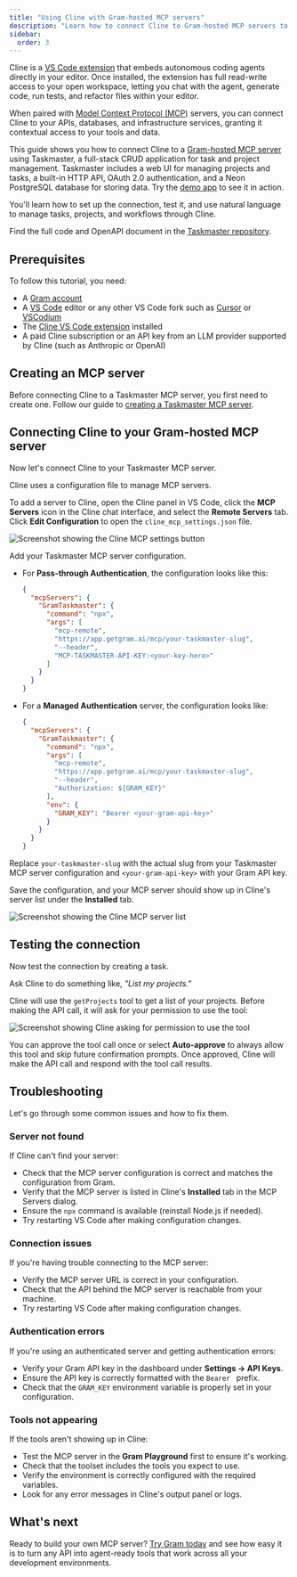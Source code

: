 ```yaml
---
title: "Using Cline with Gram-hosted MCP servers"
description: "Learn how to connect Cline to Gram-hosted MCP servers to give your AI coding assistant access to your APIs and tools in VS Code."
sidebar:
  order: 3
---
```


Cline is a [VS Code extension](https://marketplace.visualstudio.com/items?itemName=saoudrizwan.claude-dev) that embeds autonomous coding agents directly in your editor. Once installed, the extension has full read-write access to your open workspace, letting you chat with the agent, generate code, run tests, and refactor files within your editor.

When paired with [Model Context Protocol (MCP)](https://modelcontextprotocol.io/) servers, you can connect Cline to your APIs, databases, and infrastructure services, granting it contextual access to your tools and data.

This guide shows you how to connect Cline to a [Gram-hosted MCP server](/blog/release-gram-beta) using Taskmaster, a full-stack CRUD application for task and project management. Taskmaster includes a web UI for managing projects and tasks, a built-in HTTP API, OAuth 2.0 authentication, and a Neon PostgreSQL database for storing data. Try the [demo app](https://taskmaster-speakeasyapi.vercel.app/) to see it in action.

You'll learn how to set up the connection, test it, and use natural language to manage tasks, projects, and workflows through Cline.

Find the full code and OpenAPI document in the [Taskmaster repository](https://github.com/speakeasy-api/taskmaster).

## Prerequisites

To follow this tutorial, you need:

- A [Gram account](https://app.getgram.ai)
- A [VS Code](https://code.visualstudio.com/) editor or any other VS Code fork such as [Cursor](https://www.cursor.com/) or [VSCodium](https://vscodium.com/)
- The [Cline VS Code extension](https://marketplace.visualstudio.com/items?itemName=saoudrizwan.claude-dev) installed
- A paid Cline subscription or an API key from an LLM provider supported by Cline (such as Anthropic or OpenAI)

## Creating an MCP server

Before connecting Cline to a Taskmaster MCP server, you first need to create one. Follow our guide to [creating a Taskmaster MCP server](examples/creating-taskmaster-mcp-server).

## Connecting Cline to your Gram-hosted MCP server

Now let's connect Cline to your Taskmaster MCP server.

Cline uses a configuration file to manage MCP servers.

To add a server to Cline, open the Cline panel in VS Code, click the **MCP Servers** icon in the Cline chat interface, and select the **Remote Servers** tab. Click **Edit Configuration** to open the `cline_mcp_settings.json` file.

![Screenshot showing the Cline MCP settings button](/img/guides/mcp-installing-cline/cline-mcp-button.png)

Add your Taskmaster MCP server configuration.

- For **Pass-through Authentication**, the configuration looks like this:

    ```json
    {
      "mcpServers": {
        "GramTaskmaster": {
          "command": "npx",
          "args": [
            "mcp-remote",
            "https://app.getgram.ai/mcp/your-taskmaster-slug",
            "--header",
            "MCP-TASKMASTER-API-KEY:<your-key-here>"
          ]
        }
      }
    }
    ```

- For a **Managed Authentication** server, the configuration looks like:

    ```json
    {
      "mcpServers": {
        "GramTaskmaster": {
          "command": "npx",
          "args": [
            "mcp-remote",
            "https://app.getgram.ai/mcp/your-taskmaster-slug",
            "--header",
            "Authorization: ${GRAM_KEY}"
          ],
          "env": {
            "GRAM_KEY": "Bearer <your-gram-api-key>"
          }
        }
      }
    }
    ```

Replace `your-taskmaster-slug` with the actual slug from your Taskmaster MCP server configuration and `<your-gram-api-key>` with your Gram API key.

Save the configuration, and your MCP server should show up in Cline's server list under the **Installed** tab.

![Screenshot showing the Cline MCP server list](/img/guides/mcp-installing-cline/cline-installed-server.png)

## Testing the connection

Now test the connection by creating a task.

Ask Cline to do something like, *"List my projects."*

Cline will use the `getProjects` tool to get a list of your projects. Before making the API call, it will ask for your permission to use the tool:

![Screenshot showing Cline asking for permission to use the tool](/img/guides/mcp-installing-cline/cline-tool-permission.png)

You can approve the tool call once or select **Auto-approve** to always allow this tool and skip future confirmation prompts. Once approved, Cline will make the API call and respond with the tool call results.

## Troubleshooting

Let's go through some common issues and how to fix them.

### Server not found

If Cline can't find your server:

- Check that the MCP server configuration is correct and matches the configuration from Gram.
- Verify that the MCP server is listed in Cline's **Installed** tab in the MCP Servers dialog.
- Ensure the `npx` command is available (reinstall Node.js if needed).
- Try restarting VS Code after making configuration changes.

### Connection issues

If you're having trouble connecting to the MCP server:

- Verify the MCP server URL is correct in your configuration.
- Check that the API behind the MCP server is reachable from your machine.
- Try restarting VS Code after making configuration changes.

### Authentication errors

If you're using an authenticated server and getting authentication errors:

- Verify your Gram API key in the dashboard under **Settings -> API Keys**.
- Ensure the API key is correctly formatted with the `Bearer ` prefix.
- Check that the `GRAM_KEY` environment variable is properly set in your configuration.

### Tools not appearing

If the tools aren't showing up in Cline:

- Test the MCP server in the **Gram Playground** first to ensure it's working.
- Check that the toolset includes the tools you expect to use.
- Verify the environment is correctly configured with the required variables.
- Look for any error messages in Cline's output panel or logs.

## What's next

Ready to build your own MCP server? [Try Gram today](/product/gram) and see how easy it is to turn any API into agent-ready tools that work across all your development environments.
